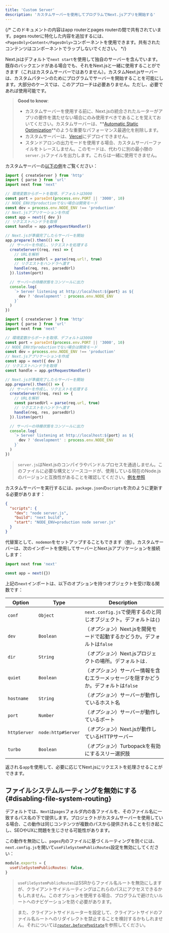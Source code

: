 ```yaml
---
title: 'Custom Server'
description: 'カスタムサーバーを使用してプログラムでNext.jsアプリを開始する'
---
```


{/* このドキュメントの内容はapp routerとpages routerの間で共有されています。pages routerに特化した内容を追加するには、`<PagesOnly>Content</PagesOnly>`コンポーネントを使用できます。共有されたコンテンツはコンポーネントでラップしないでください。 */}

Next.jsはデフォルトで`next start`を使用して独自のサーバーを含んでいます。既存のバックエンドがある場合でも、それをNext.jsと一緒に使用することができます（これはカスタムサーバーではありません）。カスタムNext.jsサーバーは、カスタムパターンのためにプログラムでサーバーを開始することを可能にします。大部分のケースでは、このアプローチは必要ありません。ただし、必要であれば使用可能です。

> **Good to know**:
>
> - カスタムサーバーを使用する前に、Next.jsの統合されたルーターがアプリの要件を満たせない場合にのみ使用すべきであることを覚えておいてください。カスタムサーバーは、**[Automatic Static Optimization](https://nextjs.org/docs/canary/pages/building-your-application/rendering/automatic-static-optimization)**のような重要なパフォーマンス最適化を削除します。
> - カスタムサーバーは、[Vercel](https://vercel.com/frameworks/nextjs)にデプロイできません。
> - スタンドアロンの出力モードを使用する場合、カスタムサーバーファイルをトレースしません。このモードは、代わりに別の最小限の`server.js`ファイルを出力します。これらは一緒に使用できません。

カスタムサーバーの[以下の例](https://github.com/vercel/next.js/tree/canary/examples/custom-server)をご覧ください：

<Tabs>
<TabItem value="ts" label="TypeScript">

```ts title="server.ts" switcher
import { createServer } from 'http'
import { parse } from 'url'
import next from 'next'

// 環境変数からポートを取得、デフォルトは3000
const port = parseInt(process.env.PORT || '3000', 10)
// NODE_ENVがproductionでない場合は開発モード
const dev = process.env.NODE_ENV !== 'production'
// Next.jsアプリケーションを作成
const app = next({ dev })
// リクエストハンドラを取得
const handle = app.getRequestHandler()

// Next.jsが準備完了したらサーバーを開始
app.prepare().then(() => {
  // サーバーを作成し、リクエストを処理する
  createServer((req, res) => {
    // URLを解析
    const parsedUrl = parse(req.url!, true)
    // リクエストをハンドラへ渡す
    handle(req, res, parsedUrl)
  }).listen(port)

  // サーバーの待機状態をコンソールに出力
  console.log(
    `> Server listening at http://localhost:${port} as ${
      dev ? 'development' : process.env.NODE_ENV
    }`
  )
})
```

</TabItem>
<TabItem value="js" label="JavaScript">

```js title="server.js" switcher
import { createServer } from 'http'
import { parse } from 'url'
import next from 'next'

// 環境変数からポートを取得、デフォルトは3000
const port = parseInt(process.env.PORT || '3000', 10)
// NODE_ENVがproductionでない場合は開発モード
const dev = process.env.NODE_ENV !== 'production'
// Next.jsアプリケーションを作成
const app = next({ dev })
// リクエストハンドラを取得
const handle = app.getRequestHandler()

// Next.jsが準備完了したらサーバーを開始
app.prepare().then(() => {
  // サーバーを作成し、リクエストを処理する
  createServer((req, res) => {
    // URLを解析
    const parsedUrl = parse(req.url, true)
    // リクエストをハンドラへ渡す
    handle(req, res, parsedUrl)
  }).listen(port)

  // サーバーの待機状態をコンソールに出力
  console.log(
    `> Server listening at http://localhost:${port} as ${
      dev ? 'development' : process.env.NODE_ENV
    }`
  )
})
```

</TabItem>
</Tabs>

> `server.js`はNext.jsのコンパイラやバンドルプロセスを通過しません。このファイルに必要な構文とソースコードが、使用している現在のNode.jsのバージョンと互換性があることを確認してください。[例を参照](https://github.com/vercel/next.js/tree/canary/examples/custom-server)

カスタムサーバーを実行するには、`package.json`の`scripts`を次のように更新する必要があります：

```json title="package.json"
{
  "scripts": {
    "dev": "node server.js",
    "build": "next build",
    "start": "NODE_ENV=production node server.js"
  }
}
```

代替案として、`nodemon`をセットアップすることもできます（[例](https://github.com/vercel/next.js/tree/canary/examples/custom-server)）。カスタムサーバーは、次のインポートを使用してサーバーとNext.jsアプリケーションを接続します：

```js
import next from 'next'

const app = next({})
```

上記の`next`インポートは、以下のオプションを持つオブジェクトを受け取る関数です：

| Option       | Type               | Description                                                                           |
| ------------ | ------------------ | ------------------------------------------------------------------------------------- |
| `conf`       | `Object`           | `next.config.js`で使用するのと同じオブジェクト。デフォルトは`{}`                      |
| `dev`        | `Boolean`          | （_オプション_）Next.jsを開発モードで起動するかどうか。デフォルトは`false`            |
| `dir`        | `String`           | （_オプション_）Next.jsプロジェクトの場所。デフォルトは`.`                            |
| `quiet`      | `Boolean`          | （_オプション_）サーバー情報を含むエラーメッセージを隠すかどうか。デフォルトは`false` |
| `hostname`   | `String`           | （_オプション_）サーバーが動作しているホスト名                                        |
| `port`       | `Number`           | （_オプション_）サーバーが動作しているポート                                          |
| `httpServer` | `node:http#Server` | （_オプション_）Next.jsが動作しているHTTPサーバー                                     |
| `turbo`      | `Boolean`          | （_オプション_）Turbopackを有効にするスリー選択肢                                     |

返される`app`を使用して、必要に応じてNext.jsにリクエストを処理させることができます。

<PagesOnly>

## ファイルシステムルーティングを無効にする {#disabling-file-system-routing}

デフォルトでは、`Next`は`pages`フォルダ内の各ファイルを、そのファイル名に一致するパス名の下で提供します。プロジェクトがカスタムサーバーを使用している場合、この動作は同じコンテンツが複数のパスから提供されることを引き起こし、SEOやUXに問題を生じさせる可能性があります。

この動作を無効にし、`pages`内のファイルに基づくルーティングを防ぐには、`next.config.js`を開いて`useFileSystemPublicRoutes`設定を無効にしてください：

```js title="next.config.js"
module.exports = {
  useFileSystemPublicRoutes: false,
}
```

> `useFileSystemPublicRoutes`はSSRからファイル名ルートを無効にしますが、クライアントサイドルーティングはこれらのパスにアクセスできるかもしれません。このオプションを使用する場合、プログラムで避けたいルートへのナビゲーションを防ぐ必要があります。

> また、クライアントサイドルーターを設定して、クライアントサイドのファイル名ルートへのリダイレクトを禁止することを検討するかもしれません。それについては[`router.beforePopState`](https://nextjs.org/docs/canary/pages/api-reference/functions/use-router#routerbeforepopstate)を参照してください。

</PagesOnly>
